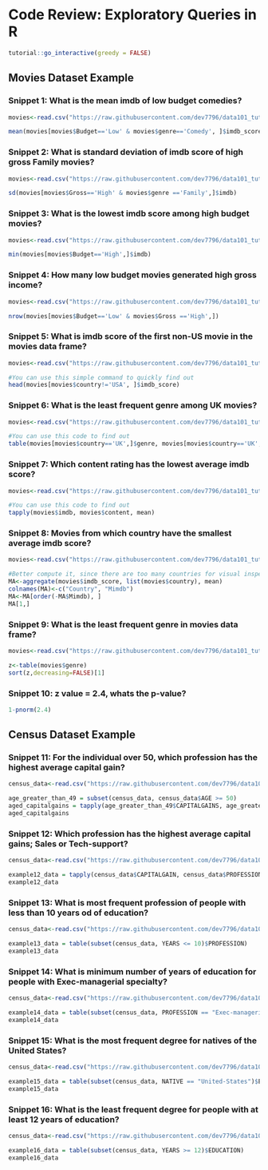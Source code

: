 # Code Review: Exploratory Queries in R {#cr}

<script src="files/js/dcl.js"></script>
<link rel="stylesheet" href="https://maxcdn.bootstrapcdn.com/bootstrap/3.4.1/css/bootstrap.min.css">
<script src="https://maxcdn.bootstrapcdn.com/bootstrap/3.4.1/js/bootstrap.min.js"></script>

```r
tutorial::go_interactive(greedy = FALSE)

```

## Movies Dataset Example 
### Snippet 1: What is the mean imdb of low budget comedies?


```r
movies<-read.csv("https://raw.githubusercontent.com/dev7796/data101_tutorial/main/files/dataset/Movies2022F-4.csv")

mean(movies[movies$Budget=='Low' & movies$genre=='Comedy', ]$imdb_score)

```

### Snippet 2: What is standard deviation of imdb score of  high gross Family movies?

```r
movies<-read.csv("https://raw.githubusercontent.com/dev7796/data101_tutorial/main/files/dataset/Movies2022F-4.csv")

sd(movies[movies$Gross=='High' & movies$genre =='Family',]$imdb)

```

### Snippet 3: What is the lowest imdb score among high budget movies?

```r
movies<-read.csv("https://raw.githubusercontent.com/dev7796/data101_tutorial/main/files/dataset/Movies2022F-4.csv")

min(movies[movies$Budget=='High',]$imdb)

```

### Snippet 4: How many low budget movies generated high gross income?

```r
movies<-read.csv("https://raw.githubusercontent.com/dev7796/data101_tutorial/main/files/dataset/Movies2022F-4.csv")

nrow(movies[movies$Budget=='Low' & movies$Gross =='High',])

```

### Snippet 5: What is imdb score of the first non-US movie in the movies data frame?

```r
movies<-read.csv("https://raw.githubusercontent.com/dev7796/data101_tutorial/main/files/dataset/Movies2022F-4.csv")

#You can use this simple command to quickly find out
head(movies[movies$country!='USA', ]$imdb_score)

```

### Snippet 6: What is the least frequent genre among UK movies?

```r
movies<-read.csv("https://raw.githubusercontent.com/dev7796/data101_tutorial/main/files/dataset/Movies2022F-4.csv")

#You can use this code to find out
table(movies[movies$country=='UK',]$genre, movies[movies$country=='UK',]$country)

```

### Snippet 7: Which content rating has the lowest average imdb score?

```r
movies<-read.csv("https://raw.githubusercontent.com/dev7796/data101_tutorial/main/files/dataset/Movies2022F-4.csv")

#You can use this code to find out
tapply(movies$imdb, movies$content, mean)

```

### Snippet 8: Movies from which country have the smallest average imdb score?

```r
movies<-read.csv("https://raw.githubusercontent.com/dev7796/data101_tutorial/main/files/dataset/Movies2022F-4.csv")

#Better compute it, since there are too many countries for visual inspection
MA<-aggregate(movies$imdb_score, list(movies$country), mean)
colnames(MA)<-c("Country", "Mimdb")
MA<-MA[order(-MA$Mimdb), ]
MA[1,]
```

### Snippet 9: What is the least frequent genre in movies data frame?

```r
movies<-read.csv("https://raw.githubusercontent.com/dev7796/data101_tutorial/main/files/dataset/Movies2022F-4.csv")

z<-table(movies$genre)
sort(z,decreasing=FALSE)[1]
```

### Snippet 10: z value = 2.4, whats the p-value?

```r

1-pnorm(2.4)

```

## Census Dataset Example

### Snippet 11: For the individual over 50, which profession has the highest average capital gain?
```r
census_data<-read.csv("https://raw.githubusercontent.com/dev7796/data101_tutorial/main/files/dataset/CensusData.csv")

age_greater_than_49 = subset(census_data, census_data$AGE >= 50)
aged_capitalgains = tapply(age_greater_than_49$CAPITALGAINS, age_greater_than_49$PROFESSION, mean)
aged_capitalgains

```

### Snippet 12: Which profession has the highest average capital gains; Sales or Tech-support?

```r
census_data<-read.csv("https://raw.githubusercontent.com/dev7796/data101_tutorial/main/files/dataset/CensusData.csv")

example12_data = tapply(census_data$CAPITALGAIN, census_data$PROFESSION, mean)
example12_data
```

### Snippet 13: What is most frequent profession of people with less than 10 years od of education?

```r
census_data<-read.csv("https://raw.githubusercontent.com/dev7796/data101_tutorial/main/files/dataset/CensusData.csv")

example13_data = table(subset(census_data, YEARS <= 10)$PROFESSION)
example13_data
```

### Snippet 14: What is minimum number of years of education for people with Exec-managerial specialty?

```r
census_data<-read.csv("https://raw.githubusercontent.com/dev7796/data101_tutorial/main/files/dataset/CensusData.csv")

example14_data = table(subset(census_data, PROFESSION == "Exec-managerial")$EDUCATION)
example14_data
```

### Snippet 15: What is the most frequent degree for natives of the United States?

```r
census_data<-read.csv("https://raw.githubusercontent.com/dev7796/data101_tutorial/main/files/dataset/CensusData.csv")

example15_data = table(subset(census_data, NATIVE == "United-States")$EDUCATION)
example15_data
```

### Snippet 16: What is the least frequent degree for people with at least 12 years of education?

```r
census_data<-read.csv("https://raw.githubusercontent.com/dev7796/data101_tutorial/main/files/dataset/CensusData.csv")

example16_data = table(subset(census_data, YEARS >= 12)$EDUCATION)
example16_data
```

